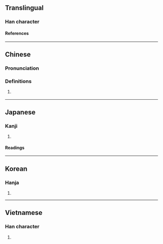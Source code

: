 {{character info/new}}
==Translingual==

===Han character===
{{Han char|rn=61|rad=心|as=07|sn=10|four=|canj=PHDN|ids=⿰忄利}}

====References====
{{Han ref|kx=0388.341|dkj=10689|dj=0721.060|hdz=42305.121|uh=60A7}}

----

==Chinese==
{{zh-forms}}

===Pronunciation===
{{zh-pron
|m=lì
|cat=
}}

===Definitions===
{{zh-hanzi}}

# {{zh-only|怜悧|dot=,}} {{zh-alt-form|伶俐|nocap=1}}

----

==Japanese==

===Kanji===
{{ja-kanji|grade=uc|rs=心07}}

# {{rfdef|ja|sort=心07}}

====Readings====
{{ja-readings
|on=り
}}

----

==Korean==

===Hanja===
{{ko-hanja|hangeul=[[리]]>[[이]]|eumhun=|rv=ri>i|mr=ri>i|y=li>i}}

# {{rfdef|ko|sort=心07}}

----

==Vietnamese==

===Han character===
{{vi-readings|rs=心07|reading=rượi}}

# {{rfdef|vi|sort=心07}}